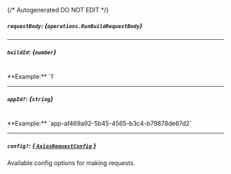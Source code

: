 {/* Autogenerated DO NOT EDIT  */}

##### `requestBody`: *{`operations.RunBuildRequestBody`}*
<Collapsible openLabel={Labels.showProperties} closeLabel={Labels.hideProperties}>
    <RunBuildRequestBody/>
</Collapsible>

---
##### `buildId`: *{`number`}*
<br/>
**Example:** `1`

---
##### `appId?`: *{`string`}*
<br/>
**Example:** `app-af469a92-5b45-4565-b3c4-b79878de67d2`

---
##### `config?`: [*{ `AxiosRequestConfig` }*](https://axios-http.com/docs/req_config)
Available config options for making requests.


